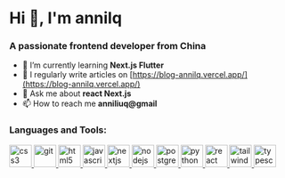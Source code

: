 # Hi 👋, I'm annilq
### A passionate frontend developer from China
- 🌱 I’m currently learning **Next.js Flutter**
- 📝 I regularly write articles on [https://blog-annilq.vercel.app/](https://blog-annilq.vercel.app/)
- 💬 Ask me about **react Next.js**
- 📫 How to reach me **anniliuq@gmail**

### Languages and Tools:
<p className="flex flex-wrap justify-between gap-1">
    <a href="https://www.w3schools.com/css/" target="_blank" rel="noreferrer"> <img src="https://raw.githubusercontent.com/devicons/devicon/master/icons/css3/css3-original-wordmark.svg" alt="css3" width="40" height="40" /> </a>
    <a href="https://git-scm.com/" target="_blank" rel="noreferrer"> <img src="https://www.vectorlogo.zone/logos/git-scm/git-scm-icon.svg" alt="git" width="40" height="40" /> </a>
    <a href="https://www.w3.org/html/" target="_blank" rel="noreferrer"> <img src="https://raw.githubusercontent.com/devicons/devicon/master/icons/html5/html5-original-wordmark.svg" alt="html5" width="40" height="40" /> </a>
    <a href="https://developer.mozilla.org/en-US/docs/Web/JavaScript" target="_blank" rel="noreferrer"> <img src="https://raw.githubusercontent.com/devicons/devicon/master/icons/javascript/javascript-original.svg" alt="javascript" width="40" height="40" /> </a>
    <a href="https://nextjs.org/" target="_blank" rel="noreferrer"> <img src="https://cdn.worldvectorlogo.com/logos/nextjs-2.svg" alt="nextjs" width="40" height="40" /> </a>
    <a href="https://nodejs.org" target="_blank" rel="noreferrer"> <img src="https://raw.githubusercontent.com/devicons/devicon/master/icons/nodejs/nodejs-original-wordmark.svg" alt="nodejs" width="40" height="40" /> </a>
    <a href="https://www.postgresql.org" target="_blank" rel="noreferrer"> <img src="https://raw.githubusercontent.com/devicons/devicon/master/icons/postgresql/postgresql-original-wordmark.svg" alt="postgresql" width="40" height="40" /> </a>
    <a href="https://www.python.org" target="_blank" rel="noreferrer"> <img src="https://raw.githubusercontent.com/devicons/devicon/master/icons/python/python-original.svg" alt="python" width="40" height="40" /> </a>
    <a href="https://reactjs.org/" target="_blank" rel="noreferrer"> <img src="https://raw.githubusercontent.com/devicons/devicon/master/icons/react/react-original-wordmark.svg" alt="react" width="40" height="40" /> </a>
    <a href="https://tailwindcss.com/" target="_blank" rel="noreferrer"> <img src="https://www.vectorlogo.zone/logos/tailwindcss/tailwindcss-icon.svg" alt="tailwind" width="40" height="40" /> </a>
    <a href="https://www.typescriptlang.org/" target="_blank" rel="noreferrer"> <img src="https://raw.githubusercontent.com/devicons/devicon/master/icons/typescript/typescript-original.svg" alt="typescript" width="40" height="40" /> </a>
</p>